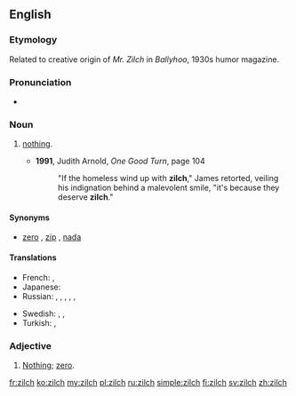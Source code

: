 {{was wotd|2009|July|31}}
==English==

===Etymology===
Related to creative origin of ''Mr. Zilch'' in ''Ballyhoo'', 1930s humor magazine.

===Pronunciation===
* {{a|UK|US}} {{IPA|/zɪltʃ/}}

===Noun===
{{en-noun|-}}

# {{context|informal|lang=en}} [[nothing|nothing]].
#* '''1991''', Judith Arnold, ''One Good Turn‎'', page 104
#*: "If the homeless wind up with '''zilch'''," James retorted, veiling his indignation behind a malevolent smile, "it's because they deserve '''zilch'''."

====Synonyms====
* [[zero]] {{qualifier|standard}}, [[zip]] {{qualifier|informal}}, [[nada]] {{qualifier|informal}}

====Translations====
<!--informal translations, formal one go at 'nothing'-->
{{trans-top|''(informal)'' nothing}}
* French: {{t+|fr|que dalle}}, {{t+|fr|que pouic}}
* Japanese: {{t|ja|何も|tr=nani mo}}
* Russian: {{qualifier|slang}} {{t|ru|ни черта́}}, {{t+|ru|ни фига́}}, {{t|ru|ни шиша́|sc=Cyrl}}, {{t+|ru|ни хрена́|sc=Cyrl}}, {{qualifier|vulgar}} {{t+|ru|ни хуя́}}, {{t+|ru|ни хера́|sc=Cyrl}}
{{trans-mid}}
* Swedish: {{t+|sv|noll}}, {{t+|sv|nolla|c}}, {{t+|sv|ingenting}}
* Turkish: {{t+|tr|hiç}}, {{t+|tr|değersiz}}
{{trans-bottom}}

===Adjective===
{{en-adj|-}}<!-- Adjective, attributive noun, or pseudo-numeral? -->

# {{rfv-sense|lang=en}} [[nothing|Nothing]]; [[zero]].

[[fr:zilch]]
[[ko:zilch]]
[[my:zilch]]
[[pl:zilch]]
[[ru:zilch]]
[[simple:zilch]]
[[fi:zilch]]
[[sv:zilch]]
[[zh:zilch]]